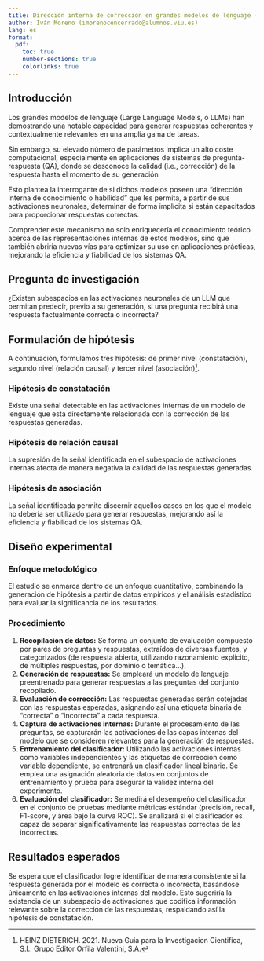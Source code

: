 ```yaml
---
title: Dirección interna de corrección en grandes modelos de lenguaje (LLMs)
author: Iván Moreno (imorenocencerrado@alumnos.viu.es)
lang: es
format:
  pdf:
    toc: true
    number-sections: true
    colorlinks: true
---
```


## Introducción

Los grandes modelos de lenguaje (Large Language Models, o LLMs) han demostrando una notable capacidad para generar respuestas coherentes y contextualmente relevantes en una amplia gama de tareas.

Sin embargo, su elevado número de parámetros implica un alto coste computacional, especialmente en aplicaciones de sistemas de pregunta-respuesta (QA), donde se desconoce la calidad (i.e., corrección) de la respuesta hasta el momento de su generación

Esto plantea la interrogante de si dichos modelos poseen una “dirección interna de conocimiento o habilidad” que les permita, a partir de sus activaciones neuronales, determinar de forma implícita si están capacitados para proporcionar respuestas correctas.

Comprender este mecanismo no solo enriquecería el conocimiento teórico acerca de las representaciones internas de estos modelos, sino que también abriría nuevas vías para optimizar su uso en aplicaciones prácticas, mejorando la eficiencia y fiabilidad de los sistemas QA.


## Pregunta de investigación

¿Existen subespacios en las activaciones neuronales de un LLM que permitan predecir, previo a su generación, si una pregunta recibirá una respuesta factualmente correcta o incorrecta?


## Formulación de hipótesis

A continuación, formulamos tres hipótesis: de primer nivel (constatación), segundo nivel (relación causal) y tercer nivel (asociación)[^1].

[^1]: HEINZ DIETERICH. 2021. Nueva Guia para la Investigacion Cientifica, S.l.: Grupo Editor Orfila Valentini, S.A. 

### Hipótesis de constatación

Existe una señal detectable en las activaciones internas de un modelo de lenguaje que está directamente relacionada con la corrección de las respuestas generadas.

### Hipótesis de relación causal

La supresión de la señal identificada en el subespacio de activaciones internas afecta de manera negativa la calidad de las respuestas generadas.

### Hipótesis de asociación

La señal identificada permite discernir aquellos casos en los que el modelo no debería ser utilizado para generar respuestas, mejorando así la eficiencia y fiabilidad de los sistemas QA.


## Diseño experimental

### Enfoque metodológico
El estudio se enmarca dentro de un enfoque cuantitativo, combinando la generación de hipótesis a partir de datos empíricos y el análisis estadístico para evaluar la significancia de los resultados.

### Procedimiento

1. **Recopilación de datos:** Se forma un conjunto de evaluación compuesto por pares de preguntas y respuestas, extraídos de diversas fuentes, y categorizados (de respuesta abierta, utilizando razonamiento explícito, de múltiples respuestas, por dominio o temática...).
2. **Generación de respuestas:** Se empleará un modelo de lenguaje preentrenado para generar respuestas a las preguntas del conjunto recopilado.
3. **Evaluación de corrección:** Las respuestas generadas serán cotejadas con las respuestas esperadas, asignando así una etiqueta binaria de “correcta” o “incorrecta” a cada respuesta.
4. **Captura de activaciones internas:** Durante el procesamiento de las preguntas, se capturarán las activaciones de las capas internas del modelo que se consideren relevantes para la generación de respuestas.
5. **Entrenamiento del clasificador:** Utilizando las activaciones internas como variables independientes y las etiquetas de corrección como variable dependiente, se entrenará un clasificador lineal binario. Se emplea una asignación aleatoria de datos en conjuntos de entrenamiento y prueba para asegurar la validez interna del experimento.
6. **Evaluación del clasificador:** Se medirá el desempeño del clasificador en el conjunto de pruebas mediante métricas estándar (precisión, recall, F1-score, y área bajo la curva ROC). Se analizará si el clasificador es capaz de separar significativamente las respuestas correctas de las incorrectas.

## Resultados esperados

Se espera que el clasificador logre identificar de manera consistente si la respuesta generada por el modelo es correcta o incorrecta, basándose únicamente en las activaciones internas del modelo. Esto sugeriría la existencia de un subespacio de activaciones que codifica información relevante sobre la corrección de las respuestas, respaldando así la hipótesis de constatación.
